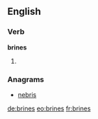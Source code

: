 ==English==

===Verb===
'''brines'''

# {{third-person singular of|[[brine]]}}

===Anagrams===
* [[nebris#English|nebris]]

[[de:brines]]
[[eo:brines]]
[[fr:brines]]